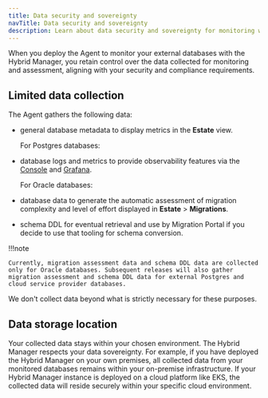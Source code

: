```yaml
---
title: Data security and sovereignty
navTitle: Data security and sovereignty
description: Learn about data security and sovereignty for monitoring with Hybrid Manager.
---
```


When you deploy the Agent to monitor your external databases with the Hybrid Manager, you retain control over the data collected for monitoring and assessment, aligning with your security and compliance requirements.

## Limited data collection

The Agent gathers the following data:

-   general database metadata to display metrics in the **Estate** view.

    For Postgres databases:

-   database logs and metrics to provide observability features via the [Console](../../monitoring_console) and [Grafana](../../monitoring_grafana).

    For Oracle databases:

-   database data to generate the automatic assessment of migration complexity and level of effort displayed in **Estate** > **Migrations**.

-   schema DDL for eventual retrieval and use by Migration Portal if you decide to use that tooling for schema conversion.

!!!note

    Currently, migration assessment data and schema DDL data are collected only for Oracle databases. Subsequent releases will also gather migration assessment and schema DDL data for external Postgres and cloud service provider databases.

We don't collect data beyond what is strictly necessary for these purposes.

## Data storage location

Your collected data stays within your chosen environment. The Hybrid Manager respects your data sovereignty. For example, if you have deployed the Hybrid Manager on your own premises, all collected data from your monitored databases remains within your on-premise infrastructure. If your Hybrid Manager instance is deployed on a cloud platform like EKS, the collected data will reside securely within your specific cloud environment.

